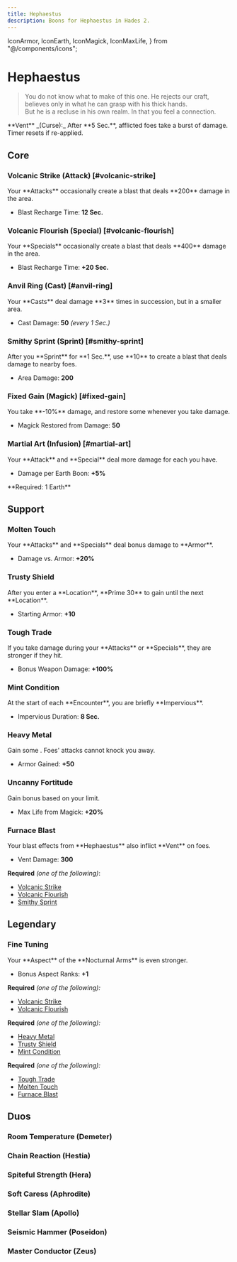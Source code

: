 ```yaml
---
title: Hephaestus
description: Boons for Hephaestus in Hades 2.
---
```


  IconArmor,
  IconEarth,
  IconMagick,
  IconMaxLife,
} from "@/components/icons";


# Hephaestus

> You do not know what to make of this one. He rejects our craft, believes only
> in what he can grasp with his thick hands.\
> But he is a recluse in his own realm. In that you feel a connection.

<Boon className="mt-4">
  **Vent** _(Curse):_ After **5 Sec.**, afflicted foes take a burst of damage.
  Timer resets if re-applied.
</Boon>

## Core

### Volcanic Strike (Attack) [#volcanic-strike]

<Boon element="fire">
Your **Attacks** occasionally create a blast that deals **200** damage in the area.

- Blast Recharge Time: **12 Sec.**

</Boon>

### Volcanic Flourish (Special) [#volcanic-flourish]

<Boon element="fire">
Your **Specials** occasionally create a blast that deals **400** damage in the area.

- Blast Recharge Time: **+20 Sec.**

</Boon>

### Anvil Ring (Cast) [#anvil-ring]

<Boon element="earth">
Your **Casts** deal damage **3** times in succession, but in a smaller area.

- Cast Damage: **50** _(every 1 Sec.)_

</Boon>

### Smithy Sprint (Sprint) [#smithy-sprint]

<Boon element="fire">
After you **Sprint** for **1 Sec.**, use **10** <IconMagick /> to create a blast that deals damage to nearby foes.

- Area Damage: **200**

</Boon>

### Fixed Gain (Magick) [#fixed-gain]

<Boon element="earth">
You take **-10%** damage, and restore some <IconMagick /> whenever you take damage.

- Magick Restored from Damage: **50**

</Boon>

### Martial Art (Infusion) [#martial-art]

<Boon>
Your **Attack** and **Special** deal more damage for each <IconEarth /> you have.

- Damage per Earth Boon: **+5%**

</Boon>
**Required: 1 Earth**

## Support

### Molten Touch

<Boon element="fire">
Your **Attacks** and **Specials** deal bonus damage to **Armor**.

- Damage vs. Armor: **+20%**

</Boon>

### Trusty Shield

<Boon element="earth">
After you enter a **Location**, **Prime 30** <IconMagick /> to gain <IconArmor /> until the next **Location**.

- Starting Armor: **+10**

</Boon>

### Tough Trade

<Boon element="fire">
If you take damage during your **Attacks** or **Specials**, they are stronger if they hit.

- Bonus Weapon Damage: **+100%**

</Boon>

### Mint Condition

<Boon element="earth">
At the start of each **Encounter**, you are briefly **Impervious**.

- Impervious Duration: **8 Sec.**

</Boon>

### Heavy Metal

<Boon element="earth">
Gain some <IconArmor />. Foes' attacks cannot knock you away.

- Armor Gained: **+50**

</Boon>

### Uncanny Fortitude

<Boon element="earth">
Gain bonus <IconMaxLife /> based on your <IconMagick /> limit.

- Max Life from Magick: **+20%**

</Boon>

### Furnace Blast

<Boon element="fire">
Your blast effects from **Hephaestus** also inflict **Vent** on foes.

- Vent Damage: **300**

</Boon>

**Required** _(one of the following)_:

- [Volcanic Strike](#volcanic-strike)
- [Volcanic Flourish](#volcanic-flourish)
- [Smithy Sprint](#smithy-sprint)

## <TextHighlight type="legendary">Legendary</TextHighlight>

### <TextHighlight type="legendary">Fine Tuning</TextHighlight>

<Boon element="earth">
Your **Aspect** of the **Nocturnal Arms** is even stronger.

- Bonus Aspect Ranks: **+1**

</Boon>

**Required** _(one of the following):_

- [Volcanic Strike](#volcanic-strike)
- [Volcanic Flourish](#volcanic-flourish)

**Required** _(one of the following):_

- [Heavy Metal](#heavy-metal)
- [Trusty Shield](#trusty-shield)
- [Mint Condition](#mint-condition)

**Required** _(one of the following):_

- [Tough Trade](#tough-trade)
- [Molten Touch](#molten-touch)
- [Furnace Blast](#furnace-blast)

## <TextHighlight type="duo">Duos</TextHighlight>

### <TextHighlight type="duo">Room Temperature</TextHighlight> (Demeter)

<RoomTemperature />

### <TextHighlight type="duo">Chain Reaction</TextHighlight> (Hestia)

<ChainReaction />

### <TextHighlight type="duo">Spiteful Strength</TextHighlight> (Hera)

<SpitefulStrength />

### <TextHighlight type="duo">Soft Caress</TextHighlight> (Aphrodite)

<SoftCaress />

### <TextHighlight type="duo">Stellar Slam</TextHighlight> (Apollo)

<StellarSlam />

### <TextHighlight type="duo">Seismic Hammer</TextHighlight> (Poseidon)

<SeismicHammer />

### <TextHighlight type="duo">Master Conductor</TextHighlight> (Zeus)

<MasterConductor />
